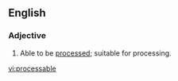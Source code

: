 ==English==
===Adjective===
{{en-adj}}
# Able to be [[processed]]; suitable for processing.

[[vi:processable]]